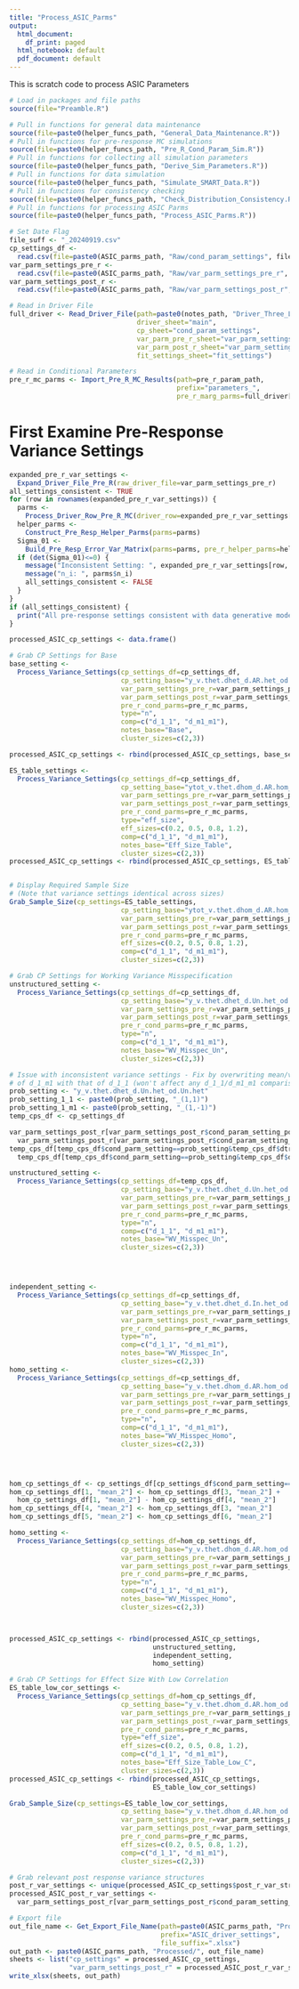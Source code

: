 ```yaml
---
title: "Process_ASIC_Parms"
output:
  html_document:
    df_print: paged
  html_notebook: default
  pdf_document: default
---
```


This is scratch code to process ASIC Parameters

```r
# Load in packages and file paths
source(file="Preamble.R")
```

```r
# Pull in functions for general data maintenance
source(file=paste0(helper_funcs_path, "General_Data_Maintenance.R"))
# Pull in functions for pre-response MC simulations
source(file=paste0(helper_funcs_path, "Pre_R_Cond_Param_Sim.R"))
# Pull in functions for collecting all simulation parameters
source(file=paste0(helper_funcs_path, "Derive_Sim_Parameters.R"))
# Pull in functions for data simulation
source(file=paste0(helper_funcs_path, "Simulate_SMART_Data.R"))
# Pull in functions for consistency checking
source(file=paste0(helper_funcs_path, "Check_Distribution_Consistency.R"))
# Pull in functions for processing ASIC Parms
source(file=paste0(helper_funcs_path, "Process_ASIC_Parms.R"))
```



```r
# Set Date Flag
file_suff <- "_20240919.csv"
cp_settings_df <- 
  read.csv(file=paste0(ASIC_parms_path, "Raw/cond_param_settings", file_suff))
var_parm_settings_pre_r <- 
  read.csv(file=paste0(ASIC_parms_path, "Raw/var_parm_settings_pre_r", file_suff))
var_parm_settings_post_r <- 
  read.csv(file=paste0(ASIC_parms_path, "Raw/var_parm_settings_post_r", file_suff))
```


```r
# Read in Driver File
full_driver <- Read_Driver_File(path=paste0(notes_path, "Driver_Three_Level_Simulations.xlsx"), 
                                driver_sheet="main", 
                                cp_sheet="cond_param_settings",
                                var_parm_pre_r_sheet="var_parm_settings_pre_r",
                                var_parm_post_r_sheet="var_parm_settings_post_r",
                                fit_settings_sheet="fit_settings")

# Read in Conditional Parameters
pre_r_mc_parms <- Import_Pre_R_MC_Results(path=pre_r_param_path, 
                                          prefix="parameters_", 
                                          pre_r_marg_parms=full_driver[["var_parms_pre_r"]])
```



# First Examine Pre-Response Variance Settings
```r
expanded_pre_r_var_settings <- 
  Expand_Driver_File_Pre_R(raw_driver_file=var_parm_settings_pre_r)
all_settings_consistent <- TRUE
for (row in rownames(expanded_pre_r_var_settings)) {
  parms <- 
    Process_Driver_Row_Pre_R_MC(driver_row=expanded_pre_r_var_settings[row, ])
  helper_parms <- 
    Construct_Pre_Resp_Helper_Parms(parms=parms)
  Sigma_01 <- 
    Build_Pre_Resp_Error_Var_Matrix(parms=parms, pre_r_helper_parms=helper_parms)
  if (det(Sigma_01)<=0) {
    message("Inconsistent Setting: ", expanded_pre_r_var_settings[row, "cond_param_setting_pre_r"])
    message("n_i: ", parms$n_i)
    all_settings_consistent <- FALSE
  }
}
if (all_settings_consistent) {
  print("All pre-response settings consistent with data generative model.")
}
```


```r
processed_ASIC_cp_settings <- data.frame()
```



```r
# Grab CP Settings for Base
base_setting <- 
  Process_Variance_Settings(cp_settings_df=cp_settings_df, 
                            cp_setting_base="y_v.thet.dhet_d.AR.het_od.Ex.het", 
                            var_parm_settings_pre_r=var_parm_settings_pre_r, 
                            var_parm_settings_post_r=var_parm_settings_post_r,
                            pre_r_cond_parms=pre_r_mc_parms,
                            type="n",
                            comp=c("d_1_1", "d_m1_m1"), 
                            notes_base="Base", 
                            cluster_sizes=c(2,3))

processed_ASIC_cp_settings <- rbind(processed_ASIC_cp_settings, base_setting)

```



```r
ES_table_settings <- 
  Process_Variance_Settings(cp_settings_df=cp_settings_df, 
                            cp_setting_base="ytot_v.thet.dhom_d.AR.hom_od.Ex.hom", 
                            var_parm_settings_pre_r=var_parm_settings_pre_r, 
                            var_parm_settings_post_r=var_parm_settings_post_r,
                            pre_r_cond_parms=pre_r_mc_parms,
                            type="eff_size", 
                            eff_sizes=c(0.2, 0.5, 0.8, 1.2), 
                            comp=c("d_1_1", "d_m1_m1"), 
                            notes_base="Eff_Size_Table", 
                            cluster_sizes=c(2,3))
processed_ASIC_cp_settings <- rbind(processed_ASIC_cp_settings, ES_table_settings)
```


```r

```






```r
# Display Required Sample Size
# (Note that variance settings identical across sizes)
Grab_Sample_Size(cp_settings=ES_table_settings, 
                            cp_setting_base="ytot_v.thet.dhom_d.AR.hom_od.Ex.hom_ES_0.2", 
                            var_parm_settings_pre_r=var_parm_settings_pre_r, 
                            var_parm_settings_post_r=var_parm_settings_post_r,
                            pre_r_cond_parms=pre_r_mc_parms,
                            eff_sizes=c(0.2, 0.5, 0.8, 1.2), 
                            comp=c("d_1_1", "d_m1_m1"), 
                            cluster_sizes=c(2,3))
```







```r
# Grab CP Settings for Working Variance Misspecification
unstructured_setting <- 
  Process_Variance_Settings(cp_settings_df=cp_settings_df, 
                            cp_setting_base="y_v.thet.dhet_d.Un.het_od.Un.het", 
                            var_parm_settings_pre_r=var_parm_settings_pre_r, 
                            var_parm_settings_post_r=var_parm_settings_post_r,
                            pre_r_cond_parms=pre_r_mc_parms,
                            type="n",
                            comp=c("d_1_1", "d_m1_m1"), 
                            notes_base="WV_Misspec_Un", 
                            cluster_sizes=c(2,3))

# Issue with inconsistent variance settings - Fix by overwriting mean/variance
# of d_1_m1 with that of d_1_1 (won't affect any d_1_1/d_m1_m1 comparisons)
prob_setting <- "y_v.thet.dhet_d.Un.het_od.Un.het"
prob_setting_1_1 <- paste0(prob_setting, "_(1,1)")
prob_setting_1_m1 <- paste0(prob_setting, "_(1,-1)")
temp_cps_df <- cp_settings_df

var_parm_settings_post_r[var_parm_settings_post_r$cond_param_setting_post_r==prob_setting_1_m1, "sigma2_2"] <- 
  var_parm_settings_post_r[var_parm_settings_post_r$cond_param_setting_post_r==prob_setting_1_1, "sigma2_2"]
temp_cps_df[temp_cps_df$cond_parm_setting==prob_setting&temp_cps_df$dtr=="d_1_m1", "mean_2"] <- 
  temp_cps_df[temp_cps_df$cond_parm_setting==prob_setting&temp_cps_df$dtr=="d_1_1", "mean_2"]

unstructured_setting <- 
  Process_Variance_Settings(cp_settings_df=temp_cps_df, 
                            cp_setting_base="y_v.thet.dhet_d.Un.het_od.Un.het", 
                            var_parm_settings_pre_r=var_parm_settings_pre_r, 
                            var_parm_settings_post_r=var_parm_settings_post_r,
                            pre_r_cond_parms=pre_r_mc_parms,
                            type="n",
                            comp=c("d_1_1", "d_m1_m1"), 
                            notes_base="WV_Misspec_Un", 
                            cluster_sizes=c(2,3))




independent_setting <- 
  Process_Variance_Settings(cp_settings_df=cp_settings_df, 
                            cp_setting_base="y_v.thet.dhet_d.In.het_od.In.het", 
                            var_parm_settings_pre_r=var_parm_settings_pre_r, 
                            var_parm_settings_post_r=var_parm_settings_post_r,
                            pre_r_cond_parms=pre_r_mc_parms,
                            type="n",
                            comp=c("d_1_1", "d_m1_m1"), 
                            notes_base="WV_Misspec_In", 
                            cluster_sizes=c(2,3))
homo_setting <-
  Process_Variance_Settings(cp_settings_df=cp_settings_df,
                            cp_setting_base="y_v.thet.dhom_d.AR.hom_od.Ex.hom",
                            var_parm_settings_pre_r=var_parm_settings_pre_r,
                            var_parm_settings_post_r=var_parm_settings_post_r,
                            pre_r_cond_parms=pre_r_mc_parms,
                            type="n",
                            comp=c("d_1_1", "d_m1_m1"),
                            notes_base="WV_Misspec_Homo",
                            cluster_sizes=c(2,3))




hom_cp_settings_df <- cp_settings_df[cp_settings_df$cond_parm_setting=="y_v.thet.dhom_d.AR.hom_od.Ex.hom", ]
hom_cp_settings_df[1, "mean_2"] <- hom_cp_settings_df[3, "mean_2"] + 
  hom_cp_settings_df[1, "mean_2"] - hom_cp_settings_df[4, "mean_2"]
hom_cp_settings_df[4, "mean_2"] <- hom_cp_settings_df[3, "mean_2"]
hom_cp_settings_df[5, "mean_2"] <- hom_cp_settings_df[6, "mean_2"]

homo_setting <-
  Process_Variance_Settings(cp_settings_df=hom_cp_settings_df,
                            cp_setting_base="y_v.thet.dhom_d.AR.hom_od.Ex.hom",
                            var_parm_settings_pre_r=var_parm_settings_pre_r,
                            var_parm_settings_post_r=var_parm_settings_post_r,
                            pre_r_cond_parms=pre_r_mc_parms,
                            type="n",
                            comp=c("d_1_1", "d_m1_m1"),
                            notes_base="WV_Misspec_Homo",
                            cluster_sizes=c(2,3))



processed_ASIC_cp_settings <- rbind(processed_ASIC_cp_settings, 
                                    unstructured_setting,
                                    independent_setting,
                                    homo_setting)
```


```r
# Grab CP Settings for Effect Size With Low Correlation
ES_table_low_cor_settings <-
  Process_Variance_Settings(cp_settings_df=hom_cp_settings_df,
                            cp_setting_base="y_v.thet.dhom_d.AR.hom_od.Ex.hom",
                            var_parm_settings_pre_r=var_parm_settings_pre_r,
                            var_parm_settings_post_r=var_parm_settings_post_r,
                            pre_r_cond_parms=pre_r_mc_parms,
                            type="eff_size",
                            eff_sizes=c(0.2, 0.5, 0.8, 1.2), 
                            comp=c("d_1_1", "d_m1_m1"),
                            notes_base="Eff_Size_Table_Low_C",
                            cluster_sizes=c(2,3))
processed_ASIC_cp_settings <- rbind(processed_ASIC_cp_settings, 
                                    ES_table_low_cor_settings)
```


```r
Grab_Sample_Size(cp_settings=ES_table_low_cor_settings, 
                            cp_setting_base="y_v.thet.dhom_d.AR.hom_od.Ex.hom_ES_0.2", 
                            var_parm_settings_pre_r=var_parm_settings_pre_r, 
                            var_parm_settings_post_r=var_parm_settings_post_r,
                            pre_r_cond_parms=pre_r_mc_parms,
                            eff_sizes=c(0.2, 0.5, 0.8, 1.2), 
                            comp=c("d_1_1", "d_m1_m1"), 
                            cluster_sizes=c(2,3))
```




```r
# Grab relevant post response variance structures
post_r_var_settings <- unique(processed_ASIC_cp_settings$post_r_var_str)
processed_ASIC_post_r_var_settings <- 
  var_parm_settings_post_r[var_parm_settings_post_r$cond_param_setting_post_r %in% post_r_var_settings, ]
```



```r
# Export file
out_file_name <- Get_Export_File_Name(path=paste0(ASIC_parms_path, "Processed/"), 
                                      prefix="ASIC_driver_settings", 
                                      file_suffix=".xlsx")
out_path <- paste0(ASIC_parms_path, "Processed/", out_file_name)
sheets <- list("cp_settings" = processed_ASIC_cp_settings, 
               "var_parm_settings_post_r" = processed_ASIC_post_r_var_settings)
write_xlsx(sheets, out_path)

```

